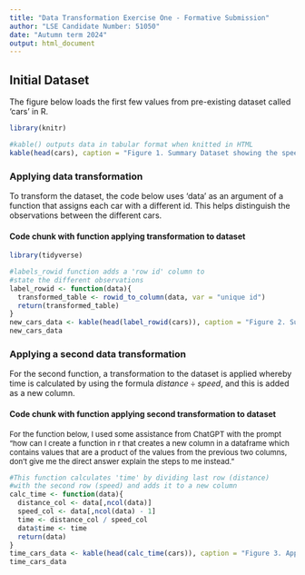 ```yaml
---
title: "Data Transformation Exercise One - Formative Submission"
author: "LSE Candidate Number: 51050"
date: "Autumn term 2024"
output: html_document
---
```


## Initial Dataset

The figure below loads the first few values from pre-existing dataset called 'cars' in R. 

``` r
library(knitr)

#kable() outputs data in tabular format when knitted in HTML
kable(head(cars), caption = "Figure 1. Summary Dataset showing the speed and distance of cars")
```

### Applying data transformation

To transform the dataset, the code below uses 'data' as an argument of a function that assigns each car with a different id. This helps distinguish the observations between the different cars.

#### Code chunk with function applying transformation to dataset

```r
library(tidyverse)

#labels_rowid function adds a 'row id' column to 
#state the different observations
label_rowid <- function(data){
  transformed_table <- rowid_to_column(data, var = "unique id")
  return(transformed_table)
}
new_cars_data <- kable(head(label_rowid(cars)), caption = "Figure 2. Summary of transformed table of Figure 1 whereby each car is assigned a unique i.d.")
new_cars_data
```

### Applying a second data transformation

For the second function, a transformation to the dataset is applied whereby time is calculated by using the formula $distance \div speed$, and this is added as a new column.

#### Code chunk with function applying second transformation to dataset
<font size="2"> For the function below, I used some assistance from ChatGPT with the prompt "how can I create a function in r that creates a new column in a dataframe which contains values that are a product of the values from the previous two columns, don't give me the direct answer explain the steps to me instead." </font>
```r

#This function calculates 'time' by dividing last row (distance)
#with the second row (speed) and adds it to a new column
calc_time <- function(data){
  distance_col <- data[,ncol(data)]
  speed_col <- data[,ncol(data) - 1]
  time <- distance_col / speed_col
  data$time <- time
  return(data)
}
time_cars_data <- kable(head(calc_time(cars)), caption = "Figure 3. Applying second transformation to the dataset whereby time is calculated and added to a new column")
time_cars_data
```
